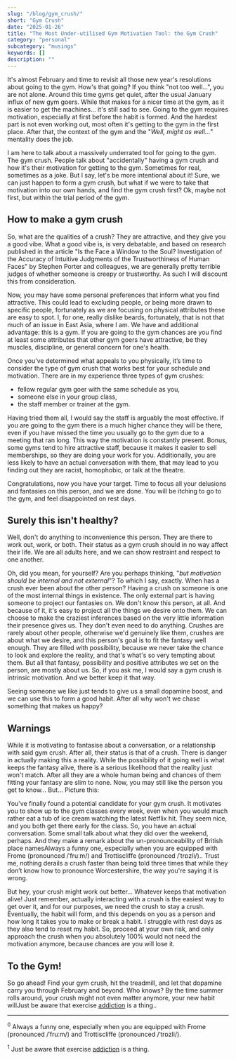 ```yaml
---
slug: "/blog/gym_crush/"
short: "Gym Crush"
date: "2025-01-26"
title: "The Most Under-utilised Gym Motivation Tool: the Gym Crush"
category: "personal"
subcategory: "musings"
keywords: []
description: ""
---
```




It's almost February and time to revisit all those new year's resolutions about going to the gym. How's that going? If you think "not too well...", you are not alone. Around this time gyms get quiet, after the usual January influx of new gym goers. While that makes for a nicer time at the gym, as it is easier to get the machines... it's still sad to see. Going to the gym requires motivation, especially at first before the habit is formed. And the hardest part is not even working out, most often it's getting to the gym in the first place. After that, the context of the gym and the "_Well, might as well..._" mentality does the job.

I am here to talk about a massively underrated tool for going to the gym. The gym crush. People talk about "accidentally" having a gym crush and how it's their motivation for getting to the gym. Sometimes for real, sometimes as a joke. But I say, let's be more intentional about it! Sure, we can just happen to form a gym crush, but what if we were to take that motivation into our own hands, and find the gym crush first? Ok, maybe not first, but within the trial period of the gym.

## How to make a gym crush

So, what are the qualities of a crush? They are attractive, and they give you a good vibe. What a good vibe is, is very debatable, and based on research published in the article "Is the Face a Window to the Soul? Investigation of the Accuracy of Intuitive Judgments of the Trustworthiness of Human Faces" by Stephen Porter and colleagues, we are generally pretty terrible judges of whether someone is creepy or trustworthy. As such I will discount this from consideration. 

Now, you may have some personal preferences that inform what you find attractive. This could lead to excluding people, or being more drawn to specific people, fortunately as we are focusing on physical attributes these are easy to spot. I, for one, really dislike beards, fortunately, that is not that much of an issue in East Asia, where I am. We have and additional advantage: this is a gym. If you are going to the gym chances are you find at least some attributes that other gym goers have attractive, be they muscles, discipline, or general concern for one's health.

Once you’ve determined what appeals to you physically, it’s time to consider the type of gym crush that works best for your schedule and motivation. There are in my experience three types of gym crushes: 
* fellow regular gym goer with the same schedule as you, 
* someone else in your group class, 
* the staff member or trainer at the gym. 

Having tried them all, I would say the staff is arguably the most effective. If you are going to the gym there is a much higher chance they will be there, even if you have missed the time you usually go to the gym due to a meeting that ran long. This way the motivation is constantly present. Bonus, some gyms tend to hire attractive staff, because it makes it easier to sell memberships, so they are doing your work for you. Additionally, you are less likely to have an actual conversation with them, that may lead to you finding out they are racist, homophobic, or talk at the theatre.

Congratulations, now you have your target. Time to focus all your delusions and fantasies on this person, and we are done. You will be itching to go to the gym, and feel disappointed on rest days.

## Surely this isn't healthy?

Well, don't do anything to inconvenience this person. They are there to work out, work, or both. Their status as a gym crush should in no way affect their life. We are all adults here, and we can show restraint and respect to one another.

Oh, did you mean, for yourself? Are you perhaps thinking, "_but motivation should be internal and not external_"? To which I say, exactly. When has a crush ever been about the other person? Having a crush on someone is one of the most internal things in existence. The only external part is having someone to project our fantasies on. We don't know this person, at all. And because of it, it's easy to project all the things we desire onto them. We can choose to make the craziest inferences based on the very little information their presence gives us. They don't even need to do anything. Crushes are rarely about other people, otherwise we'd genuinely like them, crushes are about what we desire, and this person's goal is to fit the fantasy well enough. They are filled with possibility, because we never take the chance to look and explore the reality, and that's what's so very tempting about them. But all that fantasy, possibility and positive attributes we set on the person, are mostly about us. So, if you ask me, I would say a gym crush is intrinsic motivation. And we better keep it that way.

Seeing someone we like just tends to give us a small dopamine boost, and we can use this to form a good habit. After all why won't we chase something that makes us happy?

## Warnings

While it is motivating to fantasise about a conversation, or a relationship with said gym crush. After all, their status is that of a crush. There is danger in actually making this a reality. While the possibility of it going well is what keeps the fantasy alive, there is a serious likelihood that the reality just won't match. After all they are a whole human being and chances of them fitting your fantasy are slim to none. Now, you may still like the person you get to know... But... Picture this: 

You've finally found a potential candidate for your gym crush. It motivates you to show up to the gym classes every week, even when you would much rather eat a tub of ice cream watching the latest Netflix hit. They seem nice, and you both get there early for the class. So, you have an actual conversation. Some small talk about what they did over the weekend, perhaps. And they make a remark about the un-pronounceability of British place names<Footnote presentation="0">Always a funny one, especially when you are equipped with Frome (pronounced /ˈfruːm/) and Trottiscliffe (pronounced /ˈtrɒzli/).</Footnote>. Trust me, nothing derails a crush faster than being told three times that while they don’t know how to pronounce Worcestershire, the way you're saying it is wrong. 

But hey, your crush might work out better... Whatever keeps that motivation alive! Just remember, actually interacting with a crush is the easiest way to get over it, and for our purposes, we need the crush to stay a crush. Eventually, the habit will form, and this depends on you as a person and how long it takes you to make or break a habit. I struggle with rest days as they also tend to reset my habit. So, proceed at your own risk, and only approach the crush when you absolutely 100% would not need the motivation anymore, because chances are you will lose it.

## To the Gym!

So go ahead! Find your gym crush, hit the treadmill, and let that dopamine carry you through February and beyond. Who knows? By the time summer rolls around, your crush might not even matter anymore, your new habit will<Footnote presentation="1">Just be aware that exercise [addiction](https://pmc.ncbi.nlm.nih.gov/articles/PMC3210598/) is a thing.</Footnote>.


---

<sup>0</sup> Always a funny one, especially when you are equipped with Frome (pronounced /ˈfruːm/) and Trottiscliffe (pronounced /ˈtrɒzli/).

<sup>1</sup> Just be aware that exercise [addiction](https://pmc.ncbi.nlm.nih.gov/articles/PMC3210598/) is a thing.